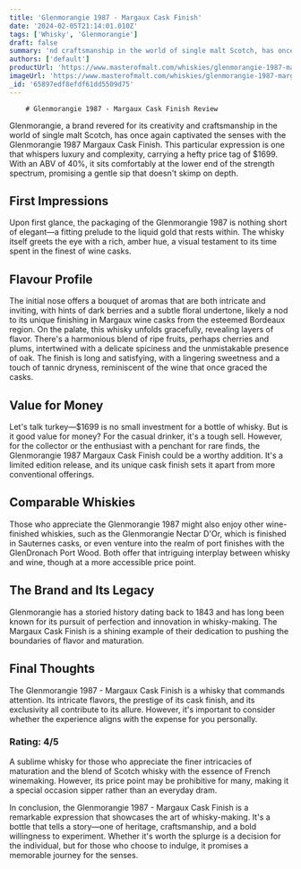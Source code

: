 ```yaml
---
title: 'Glenmorangie 1987 - Margaux Cask Finish'
date: '2024-02-05T21:14:01.010Z'
tags: ['Whisky', 'Glenmorangie']
draft: false
summary: 'nd craftsmanship in the world of single malt Scotch, has once again captivated the senses with the Glenmorangie 1987 Margaux Cask ...'
authors: ['default']
productUrl: 'https://www.masterofmalt.com/whiskies/glenmorangie-1987-margaux-cask-finish-whisky/'
imageUrl: 'https://www.masterofmalt.com/whiskies/glenmorangie-1987-margaux-cask-finish-whisky.jpg'
_id: '65897edf8efdf61dd5509d75'
---
```


        # Glenmorangie 1987 - Margaux Cask Finish Review

Glenmorangie, a brand revered for its creativity and craftsmanship in the world of single malt Scotch, has once again captivated the senses with the Glenmorangie 1987 Margaux Cask Finish. This particular expression is one that whispers luxury and complexity, carrying a hefty price tag of $1699. With an ABV of 40%, it sits comfortably at the lower end of the strength spectrum, promising a gentle sip that doesn't skimp on depth.

## First Impressions

Upon first glance, the packaging of the Glenmorangie 1987 is nothing short of elegant—a fitting prelude to the liquid gold that rests within. The whisky itself greets the eye with a rich, amber hue, a visual testament to its time spent in the finest of wine casks.

## Flavour Profile

The initial nose offers a bouquet of aromas that are both intricate and inviting, with hints of dark berries and a subtle floral undertone, likely a nod to its unique finishing in Margaux wine casks from the esteemed Bordeaux region. On the palate, this whisky unfolds gracefully, revealing layers of flavor. There's a harmonious blend of ripe fruits, perhaps cherries and plums, intertwined with a delicate spiciness and the unmistakable presence of oak. The finish is long and satisfying, with a lingering sweetness and a touch of tannic dryness, reminiscent of the wine that once graced the casks.

## Value for Money

Let's talk turkey—$1699 is no small investment for a bottle of whisky. But is it good value for money? For the casual drinker, it's a tough sell. However, for the collector or the enthusiast with a penchant for rare finds, the Glenmorangie 1987 Margaux Cask Finish could be a worthy addition. It's a limited edition release, and its unique cask finish sets it apart from more conventional offerings.

## Comparable Whiskies

Those who appreciate the Glenmorangie 1987 might also enjoy other wine-finished whiskies, such as the Glenmorangie Nectar D'Or, which is finished in Sauternes casks, or even venture into the realm of port finishes with the GlenDronach Port Wood. Both offer that intriguing interplay between whisky and wine, though at a more accessible price point.

## The Brand and Its Legacy

Glenmorangie has a storied history dating back to 1843 and has long been known for its pursuit of perfection and innovation in whisky-making. The Margaux Cask Finish is a shining example of their dedication to pushing the boundaries of flavor and maturation.

## Final Thoughts

The Glenmorangie 1987 - Margaux Cask Finish is a whisky that commands attention. Its intricate flavors, the prestige of its cask finish, and its exclusivity all contribute to its allure. However, it's important to consider whether the experience aligns with the expense for you personally.

### Rating: 4/5

A sublime whisky for those who appreciate the finer intricacies of maturation and the blend of Scotch whisky with the essence of French winemaking. However, its price point may be prohibitive for many, making it a special occasion sipper rather than an everyday dram.

In conclusion, the Glenmorangie 1987 - Margaux Cask Finish is a remarkable expression that showcases the art of whisky-making. It's a bottle that tells a story—one of heritage, craftsmanship, and a bold willingness to experiment. Whether it's worth the splurge is a decision for the individual, but for those who choose to indulge, it promises a memorable journey for the senses.
